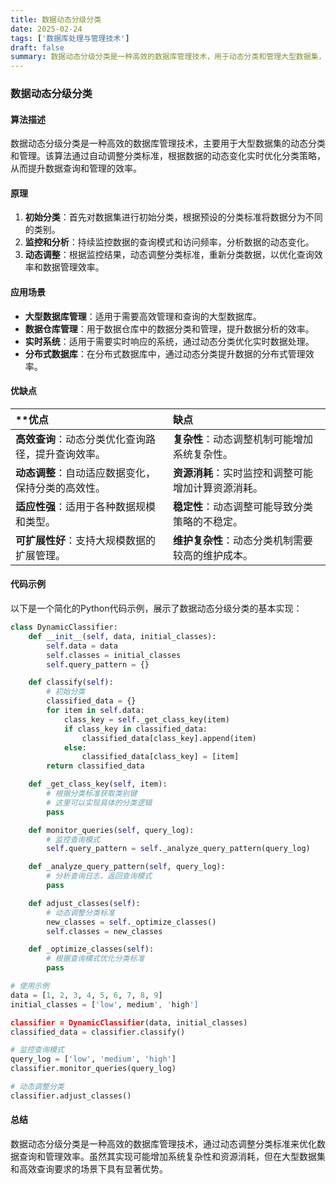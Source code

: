 ```yaml
---
title: 数据动态分级分类
date: 2025-02-24
tags: ['数据库处理与管理技术']
draft: false
summary: 数据动态分级分类是一种高效的数据库管理技术，用于动态分类和管理大型数据集，通过自动调整分类标准来提升查询效率。
---
```


### 数据动态分级分类

#### 算法描述

数据动态分级分类是一种高效的数据库管理技术，主要用于大型数据集的动态分类和管理。该算法通过自动调整分类标准，根据数据的动态变化实时优化分类策略，从而提升数据查询和管理的效率。

#### 原理

1. **初始分类**：首先对数据集进行初始分类，根据预设的分类标准将数据分为不同的类别。
2. **监控和分析**：持续监控数据的查询模式和访问频率，分析数据的动态变化。
3. **动态调整**：根据监控结果，动态调整分类标准，重新分类数据，以优化查询效率和数据管理效率。

#### 应用场景

- **大型数据库管理**：适用于需要高效管理和查询的大型数据库。
- **数据仓库管理**：用于数据仓库中的数据分类和管理，提升数据分析的效率。
- **实时系统**：适用于需要实时响应的系统，通过动态分类优化实时数据处理。
- **分布式数据库**：在分布式数据库中，通过动态分类提升数据的分布式管理效率。

#### 优缺点

| \*\*优点                                           | **缺点**                                           |
| :------------------------------------------------- | :------------------------------------------------- |
| **高效查询**：动态分类优化查询路径，提升查询效率。 | **复杂性**：动态调整机制可能增加系统复杂性。       |
| **动态调整**：自动适应数据变化，保持分类的高效性。 | **资源消耗**：实时监控和调整可能增加计算资源消耗。 |
| **适应性强**：适用于各种数据规模和类型。           | **稳定性**：动态调整可能导致分类策略的不稳定。     |
| **可扩展性好**：支持大规模数据的扩展管理。         | **维护复杂性**：动态分类机制需要较高的维护成本。   |

#### 代码示例

以下是一个简化的Python代码示例，展示了数据动态分级分类的基本实现：

```python
class DynamicClassifier:
    def __init__(self, data, initial_classes):
        self.data = data
        self.classes = initial_classes
        self.query_pattern = {}

    def classify(self):
        # 初始分类
        classified_data = {}
        for item in self.data:
            class_key = self._get_class_key(item)
            if class_key in classified_data:
                classified_data[class_key].append(item)
            else:
                classified_data[class_key] = [item]
        return classified_data

    def _get_class_key(self, item):
        # 根据分类标准获取类别键
        # 这里可以实现具体的分类逻辑
        pass

    def monitor_queries(self, query_log):
        # 监控查询模式
        self.query_pattern = self._analyze_query_pattern(query_log)

    def _analyze_query_pattern(self, query_log):
        # 分析查询日志，返回查询模式
        pass

    def adjust_classes(self):
        # 动态调整分类标准
        new_classes = self._optimize_classes()
        self.classes = new_classes

    def _optimize_classes(self):
        # 根据查询模式优化分类标准
        pass

# 使用示例
data = [1, 2, 3, 4, 5, 6, 7, 8, 9]
initial_classes = ['low', medium', 'high']

classifier = DynamicClassifier(data, initial_classes)
classified_data = classifier.classify()

# 监控查询模式
query_log = ['low', 'medium', 'high']
classifier.monitor_queries(query_log)

# 动态调整分类
classifier.adjust_classes()
```

#### 总结

数据动态分级分类是一种高效的数据库管理技术，通过动态调整分类标准来优化数据查询和管理效率。虽然其实现可能增加系统复杂性和资源消耗，但在大型数据集和高效查询要求的场景下具有显著优势。
